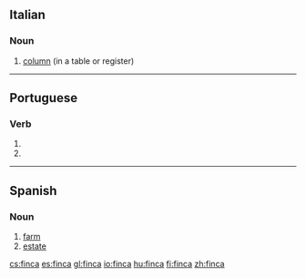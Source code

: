==Italian==

===Noun===
{{it-noun|finc|f|a|he}}

# [[column]] (in a table or register)

----

==Portuguese==

===Verb===
{{pt-verb form}}

# {{pt-verb form of|[[fincar]]|ar|indicative|present|singular|third}}
# {{pt-verb form of|[[fincar]]|ar|imperative|affirmative|singular|second}}

----

==Spanish==

===Noun===
{{es-noun-f}}

# [[farm]]
# [[estate]]

[[cs:finca]]
[[es:finca]]
[[gl:finca]]
[[io:finca]]
[[hu:finca]]
[[fi:finca]]
[[zh:finca]]